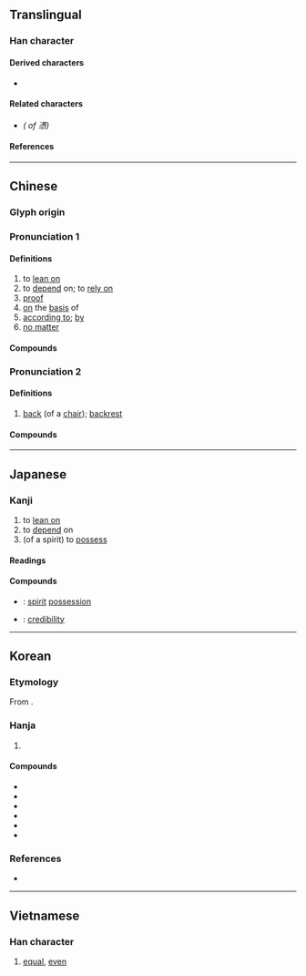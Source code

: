 {{also|凭|凴}}
{{character info}}
==Translingual==

===Han character===
{{Han char|rn=61|rad=心|as=12|sn=16|four=31332|canj=IFP|ids=⿱馮心}}

====Derived characters====
* {{l|mul|[[𧂋]]}}

====Related characters====
* {{l|mul|[[凭]]}} ''({{w|Simplified form}} of 憑)''

====References====
{{Han ref|kx=0402.160|dkj=11210|dj=0742.180|hdz=42351.020|uh=6191}}

----

==Chinese==

===Glyph origin===
{{Han etym}}

===Pronunciation 1===
{{zh-forms|s=凭|alt=凴}}
{{zh-pron
|m=píng
|c=pang4,bang6
|h=pfs=phìn
|j=bing2
|md=bìng
|mn=pîn/pêng
|mn_note=pîn - vernacular; pêng - literary
|mn-t=pêng5
|w=
|mc=y
|oc=y
|cat=v,n,prep,conj
}}

====Definitions====
{{zh-hanzi}}

# to [[lean on]]
# to [[depend]] on; to [[rely on]]
# [[proof]]
# [[on]] the [[basis]] of
# [[according to]]; [[by]]
# [[no matter]]

====Compounds====
{{zh-der|依憑|各憑本事|任憑|專賣憑證|單憑|執憑文帖|口說無憑|受益憑證|公憑|債權憑證|不足為憑|憑空|憑桌|憑信|憑心|憑脈|憑肩|文憑|憑照|憑陵|憑媒說合|憑險|憑弔|憑藉|憑準|憑闌|憑著|憑山俯海|憑驗|憑高|憑虛|戴憑重席|憑准|憑噫|憑虛構象|憑倚|空口無憑|憑高望遠|真憑實據|憑票|憑河暴虎|憑欄|有證為憑|戴憑奪席|憑眺|憑仗|憑券|憑軾|憑單|狐憑鼠伏|憑據|無憑|憑良心說|憑借|憑摺|白憑無故|憑空杜撰|憑依|憑證|憑恃|憑空捏造|憑虛公子|有憑有據|聽憑尊便|聽憑|鼠憑社貴}}

{{zh-cat|Intermediate}}

===Pronunciation 2===
{{zh-forms|s=凭|alt=屏,拼}}
{{zh-pron
|c=peng1
|cat=n
}}

====Definitions====
{{zh-hanzi}} {{tlb|zh|Cantonese}}

# [[back]] (of a [[chair]]); [[backrest]]

====Compounds====
{{zh-der|挨憑椅|椅憑|凳憑}}

{{zh-cat|Intermediate}}

----

==Japanese==

===Kanji===
{{ja-kanji|grade=|rs=心12}}

# to [[lean on]]
# to [[depend]] on
# (of a spirit) to [[possess]]

====Readings====
{{ja-readings
|goon=びょう
|kanon=ひょう
|kun=よ-る, たの-む, つ-く
}}

====Compounds====
* {{ja-r|憑依|ひょうい}}: [[spirit]] [[possession]]
* {{ja-r|信憑性|しんぴょうせい}}: [[credibility]]

----

==Korean==

===Etymology===
From {{der|ko|ltc|-}} {{ltc-l|憑|id=1}}.

===Hanja===
{{ko-hanja|기대다|기댈|빙}}

# {{hanja form of|빙|[[lean]]}}

====Compounds====
{{top3}}
* {{ko-l|빙자|[[reliance]]; [[excuse]]|憑藉}}
* {{ko-l|증빙|[[evidence]]; [[proof]]|證憑}}
* {{ko-l|빙의|[[spirit]] [[possession]]|憑依}}
* {{ko-l|빙거|[[evidence]]; [[proof]]|憑據}}
* {{ko-l|신빙|[[credence]]|信憑}}
* {{ko-l|신빙성|[[credibility]]|信憑性}}
{{bottom}}

===References===
* {{R:hanjadoc|3682}}

----

==Vietnamese==

===Han character===
{{vi-readings|reading=bằng|rs=心12}}

# [[equal]], [[even]]